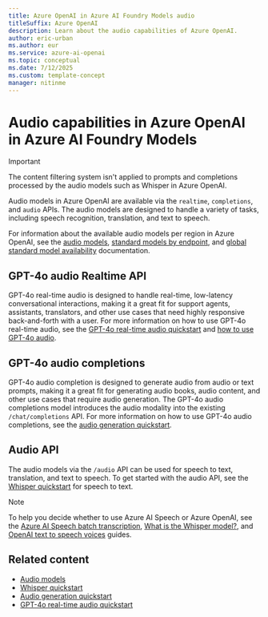 ```yaml
---
title: Azure OpenAI in Azure AI Foundry Models audio
titleSuffix: Azure OpenAI
description: Learn about the audio capabilities of Azure OpenAI.
author: eric-urban
ms.author: eur
ms.service: azure-ai-openai
ms.topic: conceptual 
ms.date: 7/12/2025
ms.custom: template-concept
manager: nitinme
---
```


# Audio capabilities in Azure OpenAI in Azure AI Foundry Models

> [!IMPORTANT]
> The content filtering system isn't applied to prompts and completions processed by the audio models such as Whisper in Azure OpenAI. 

Audio models in Azure OpenAI are available via the `realtime`, `completions`, and `audio` APIs. The audio models are designed to handle a variety of tasks, including speech recognition, translation, and text to speech.

For information about the available audio models per region in Azure OpenAI, see the [audio models](models.md?tabs=standard-audio#standard-deployment-regional-models-by-endpoint), [standard models by endpoint](models.md?tabs=standard-audio#standard-deployment-regional-models-by-endpoint), and [global standard model availability](models.md?tabs=standard-audio#global-standard-model-availability) documentation.

## GPT-4o audio Realtime API

GPT-4o real-time audio is designed to handle real-time, low-latency conversational interactions, making it a great fit for support agents, assistants, translators, and other use cases that need highly responsive back-and-forth with a user. For more information on how to use GPT-4o real-time audio, see the [GPT-4o real-time audio quickstart](../realtime-audio-quickstart.md) and [how to use GPT-4o audio](../how-to/realtime-audio.md).

## GPT-4o audio completions

GPT-4o audio completion is designed to generate audio from audio or text prompts, making it a great fit for generating audio books, audio content, and other use cases that require audio generation. The GPT-4o audio completions model introduces the audio modality into the existing `/chat/completions` API. For more information on how to use GPT-4o audio completions, see the [audio generation quickstart](../audio-completions-quickstart.md).

## Audio API

The audio models via the `/audio` API can be used for speech to text, translation, and text to speech. To get started with the audio API, see the [Whisper quickstart](../whisper-quickstart.md) for speech to text.

> [!NOTE]
> To help you decide whether to use Azure AI Speech or Azure OpenAI, see the [Azure AI Speech batch transcription](../../../ai-services/speech-service/batch-transcription-create.md), [What is the Whisper model?](../../../ai-services/speech-service/whisper-overview.md), and [OpenAI text to speech voices](../../../ai-services/speech-service/openai-voices.md#openai-text-to-speech-voices-via-azure-openai-or-via-azure-ai-speech) guides.

## Related content

- [Audio models](models.md#audio-models)
- [Whisper quickstart](../whisper-quickstart.md)
- [Audio generation quickstart](../audio-completions-quickstart.md)
- [GPT-4o real-time audio quickstart](../realtime-audio-quickstart.md)
